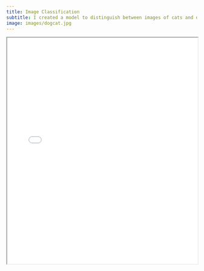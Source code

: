 ```yaml
---
title: Image Classification
subtitle: I created a model to distinguish between images of cats and dogs.
image: images/dogcat.jpg
---
```


<iframe src="files/dogcat.pdf" width="100%" height="600px"></iframe>